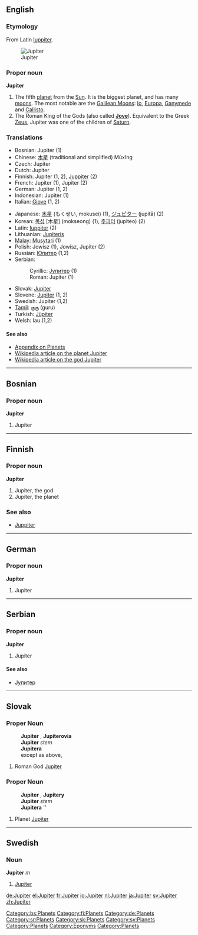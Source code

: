 ==English==
===Etymology===
From Latin [[Iuppiter]].

{{wikipedia}}
[[Image:Jupiter.jpg|thumb|Jupiter]]
===Proper noun===
'''Jupiter'''

# The fifth [[planet]] from the [[Sun]].  It is the biggest planet, and has many [[moon|moons]].  The most notable are the [[Galilean Moons]]: [[Io]], [[Europa]], [[Ganymede]] and [[Callisto]].
# The Roman King of the Gods (also called '''[[Jove]]''').  Equivalent to the Greek [[Zeus]], Jupiter was one of the children of [[Saturn]].

===Translations===
{{top}}
*Bosnian: Jupiter {{m}} (1)
*Chinese: [[木星]] (traditional and simplified) Mùxīng 
*Czech: Jupiter {{m}}
*Dutch: Jupiter
*Finnish: Jupiter (1, 2), [[Juppiter]] (2)
*French: Jupiter {{f}} (1), Jupiter {{m}} (2)
*German: Jupiter {{m}} (1, 2)
*Indonesian: Jupiter (1)
*Italian: [[Giove]] (1, 2)
{{mid}}
*Japanese: [[木星]] (もくせい, mokusei) (1), [[ジュピター]] (jupitā) (2)
*Korean: [[목성]] [木星] (mokseong) (1), [[주피터]] (jupiteo) (2)
*Latin: [[Iuppiter]] {{m}} (2)
*Lithuanian: [[Jupiteris]] {{m}}
*[[w:Malay language|Malay]]: [[Musytari]] (1)
*Polish: Jowisz {{m}} (1), Jowisz, Jupiter {{m}} (2)
*Russian: [[Юпитер]] {{m}} (1,2)
*Serbian:
*:Cyrillic: [[Јупитер]] {{m}} (1)
*:Roman: Jupiter {{m}} (1)
*Slovak: [[Jupiter#Slovak|Jupiter]] {{m}}
*Slovene: [[Jupiter]] {{m}} (1, 2)
*Swedish: Jupiter (1,2)
*[[Tamil]]: [[குரு]] (guru)
*Turkish: [[Jüpiter]]
*Welsh: Iau {{m}} (1,2)
{{bottom}}

==== See also ====
*[[Wiktionary_Appendix:Planets|Appendix on Planets]]
*[[w:Jupiter_(planet)| Wikipedia article on the planet Jupiter]]
*[[w:Jupiter_(god)| Wikipedia article on the god Jupiter]]

----

==Bosnian==

===Proper noun===
'''Jupiter''' {{m}}

#Jupiter

[[Category:bs:Planets]]

----

==Finnish==

===Proper noun===
'''Jupiter'''

#Jupiter, the god
#Jupiter, the planet

===See also===
*[[Juppiter]]

[[Category:fi:Planets]]

----

==German==

===Proper noun===
'''Jupiter''' {{m}}

#Jupiter

[[Category:de:Planets]]

----

==Serbian==

===Proper noun===
'''Jupiter''' {{m}}

#Jupiter

====See also====
*[[Јупитер]]

[[Category:sr:Planets]]

----

==Slovak==

===Proper Noun===
:'''Jupiter''' {{m}}, '''Jupiterovia''' {{p}}
:'''Jupiter''' ''stem''
:'''Jupitera''' ''{{gensg}}''
:except as above, {{decpat}} {{chlap}}

# Roman God [[Jupiter#English|Jupiter]]

===Proper Noun===
:'''Jupiter''' {{m}}, '''Jupitery''' {{p}}
:'''Jupiter''' ''stem''
:'''Jupitera''' ''{{gensg}}
:{{decpat}} {{dub}}

# Planet [[Jupiter#English|Jupiter]]

[[Category:sk:Planets]]


----
== Swedish == 
=== Noun === 
'''Jupiter''' ''m'' 
# [[Jupiter]] 
[[Category:sv:Planets]]
[[Category:Planets]]

[[Category:Eponyms]]
[[Category:Planets]]

[[de:Jupiter]]
[[el:Jupiter]]
[[fr:Jupiter]]
[[io:Jupiter]]
[[nl:Jupiter]]
[[ja:Jupiter]]
[[sv:Jupiter]]
[[zh:Jupiter]]